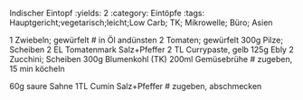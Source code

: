 Indischer Eintopf
:yields: 2
:category: Eintöpfe
:tags: Hauptgericht;vegetarisch;leicht;Low Carb; TK; Mikrowelle; Büro; Asien

1 Zwiebeln; gewürfelt
# in Öl andünsten
2 Tomaten; gewürfelt
300g Pilze; Scheiben
2 EL Tomatenmark
Salz+Pfeffer
2 TL Currypaste, gelb
125g Ebly
2 Zucchini; Scheiben
300g Blumenkohl (TK)
200ml Gemüsebrühe
# zugeben, 15 min köcheln

60g saure Sahne
1TL Cumin
Salz+Pfeffer
# zugeben, abschmecken